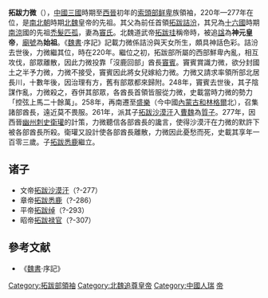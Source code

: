 '''拓跋力微'''（{{bd|174年||277年|catIdx=t}}），[[中國|中國]][[三国|三國]]時期至[[西晋|西晉]]初年的[[拓跋部|索頭部]][[鲜卑|鲜卑]]族領袖，220年—277年在位，是[[南北朝|南北朝]]時期[[北魏|北魏]]皇帝的先祖。其父為前任首領[[拓跋詰汾|拓跋詰汾]]，其兄為[[十六國|十六國]]時期[[南涼|南涼]]國的先祖[[禿髮匹孤|禿髮匹孤]]，妻為[[神元皇后|竇氏]]。北魏道武帝[[魏道武帝|拓跋珪]]稱帝時，被追[[谥号|諡]]為'''神元皇帝'''，[[庙号|廟號]]為'''始祖'''。《[[魏書|魏書]]·序記》記載力微係詰汾與天女所生，頗具神話色彩。詰汾去世後，力微繼其位，時在220年。繼位之初，拓跋部所屬的西部鮮卑內亂，相互攻伐，部眾離散，因此力微投靠「沒鹿回部」酋長[[竇賓|竇賓]]。竇賓賞識力微，欲分封國土之半予力微，力微不接受，竇賓因此將女兒嫁給力微。力微又請求率領所部北居長川，十數年後，因治理有方，舊有部眾都來歸附。248年，竇賓去世後，其子陰謀作亂，力微殺之，吞併其部眾，各酋長首領皆服從力微，史載當時力微的勢力「控弦上馬二十餘萬」。258年，再南遷至[[盛樂|盛樂]]（今中國[[內蒙古|內蒙古]][[和林格爾|和林格爾]]北），召集諸部酋長，遠近莫不畏服。261年，派其子[[拓跋沙漠汗|拓跋沙漠汗]]入[[曹魏|曹魏]]為[[質子_(東亞政治)|質子]]。277年，因西晉[[幽州_(九州)|幽州]][[刺史|刺史]][[衛瓘|衛瓘]]的計策，力微聽信各部酋長的讒言，使得沙漠汗在力微的默許下被各部酋長所殺。衛瓘又設計使各部酋長離散，力微因此憂愁而死，史載其享年一百零三歲。子[[拓跋悉鹿|拓跋悉鹿]]繼立。

==诸子==
* 文帝[[拓跋沙漠汗|拓跋沙漠汗]]（?-277）
* 章帝[[拓跋悉鹿|拓跋悉鹿]]（?-286）
* 平帝[[拓跋绰|拓跋绰]]（?-293）
* 昭帝[[拓跋禄官|拓跋禄官]]（?-307）
==參考文献==
*《[[魏書|魏書]]·序記》
{{中国皇帝|父·聖武帝[[拓跋詰汾|拓跋詰汾]]|子·章帝[[拓跋悉鹿|拓跋悉鹿]]|[[北魏|北魏]]追尊先祖<br>[[索頭部|索頭部]][[鮮卑|鮮卑]]首領|220-277}}
{{元魏君主}}
{{Authority control}}
[[Category:拓跋部領袖|Category:拓跋部領袖]]
[[Category:北魏追尊皇帝|Category:北魏追尊皇帝]]
[[Category:中國人瑞|Category:中國人瑞]]
[[Category:谥神元|帝]]